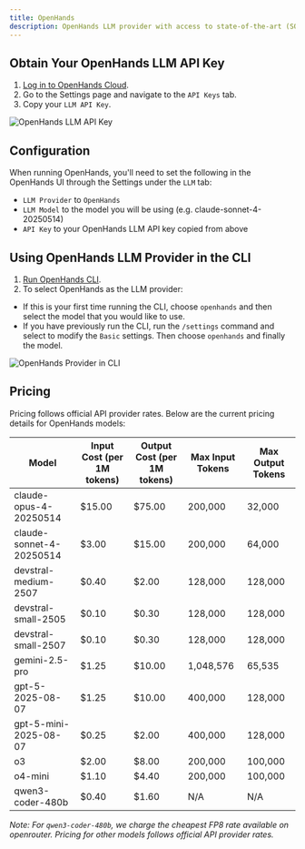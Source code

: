 ```yaml
---
title: OpenHands
description: OpenHands LLM provider with access to state-of-the-art (SOTA) agentic coding models.
---
```


## Obtain Your OpenHands LLM API Key

1. [Log in to OpenHands Cloud](/usage/cloud/openhands-cloud).
2. Go to the Settings page and navigate to the `API Keys` tab.
3. Copy your `LLM API Key`.

![OpenHands LLM API Key](/static/img/openhands-llm-api-key.png)

## Configuration

When running OpenHands, you'll need to set the following in the OpenHands UI through the Settings under the `LLM` tab:
- `LLM Provider` to `OpenHands`
- `LLM Model` to the model you will be using (e.g. claude-sonnet-4-20250514)
- `API Key` to your OpenHands LLM API key copied from above

## Using OpenHands LLM Provider in the CLI

1. [Run OpenHands CLI](/usage/how-to/cli-mode).
2. To select OpenHands as the LLM provider:
  - If this is your first time running the CLI, choose `openhands` and then select the model that you would like to use.
  - If you have previously run the CLI, run the `/settings` command and select to modify the `Basic` settings. Then
    choose `openhands` and finally the model.

![OpenHands Provider in CLI](/static/img/openhands-provider-cli.png)

## Pricing

Pricing follows official API provider rates. Below are the current pricing details for OpenHands models:

| Model | Input Cost (per 1M tokens) | Output Cost (per 1M tokens) | Max Input Tokens | Max Output Tokens |
|-------|----------------------------|------------------------------|------------------|-------------------|
| claude-opus-4-20250514 | $15.00 | $75.00 | 200,000 | 32,000 |
| claude-sonnet-4-20250514 | $3.00 | $15.00 | 200,000 | 64,000 |
| devstral-medium-2507 | $0.40 | $2.00 | 128,000 | 128,000 |
| devstral-small-2505 | $0.10 | $0.30 | 128,000 | 128,000 |
| devstral-small-2507 | $0.10 | $0.30 | 128,000 | 128,000 |
| gemini-2.5-pro | $1.25 | $10.00 | 1,048,576 | 65,535 |
| gpt-5-2025-08-07 | $1.25 | $10.00 | 400,000 | 128,000 |
| gpt-5-mini-2025-08-07 | $0.25 | $2.00 | 400,000 | 128,000 |
| o3 | $2.00 | $8.00 | 200,000 | 100,000 |
| o4-mini | $1.10 | $4.40 | 200,000 | 100,000 |
| qwen3-coder-480b | $0.40 | $1.60 | N/A | N/A |

*Note: For `qwen3-coder-480b`, we charge the cheapest FP8 rate available on openrouter. Pricing for other models follows official API provider rates.*
